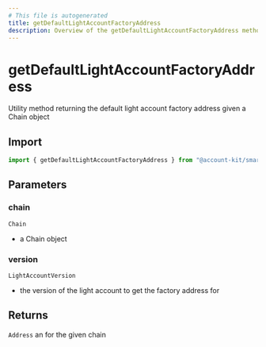 ```yaml
---
# This file is autogenerated
title: getDefaultLightAccountFactoryAddress
description: Overview of the getDefaultLightAccountFactoryAddress method
---
```


# getDefaultLightAccountFactoryAddress

Utility method returning the default light account factory address given a Chain object

## Import

```ts
import { getDefaultLightAccountFactoryAddress } from "@account-kit/smart-contracts";
```

## Parameters

### chain

`Chain`

- a Chain object

### version

`LightAccountVersion`

- the version of the light account to get the factory address for

## Returns

`Address`
an for the given chain
